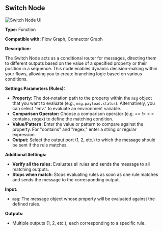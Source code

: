 
## Switch Node

<Image src="/screenshot/node-switch.png" alt="Switch Node UI" width={200} height={200}/>

**Type:** Function

**Compatible with:** Flow Graph, Connector Graph

**Description:**

The Switch Node acts as a conditional router for messages, directing them to different outputs based on the value of a specified property or their position in a sequence. This node enables dynamic decision-making within your flows, allowing you to create branching logic based on various conditions.


**Settings Parameters (Rules):**

*   **Property:** The dot-notation path to the property within the `msg` object that you want to evaluate (e.g., `msg.payload.status`). Alternatively, you can select "env." to evaluate an environment variable.
*   **Comparison Operator:**  Choose a comparison operator (e.g. == != > < contains, regex) to define the matching condition.
*   **Value/Pattern:** Enter the value or pattern to compare against the property.  For "contains" and "regex," enter a string or regular expression.
*   **Output:** Select the output port (1, 2, etc.) to which the message should be sent if the rule matches.


**Additional Settings:**

*   **Verify all the rules:** Evaluates all rules and sends the message to all matching outputs.
*   **Stops when match:** Stops evaluating rules as soon as one rule matches and sends the message to the corresponding output.

**Input:**

*   `msg`: The message object whose property will be evaluated against the defined rules.

**Outputs:**

*   Multiple outputs (1, 2, etc.), each corresponding to a specific rule.